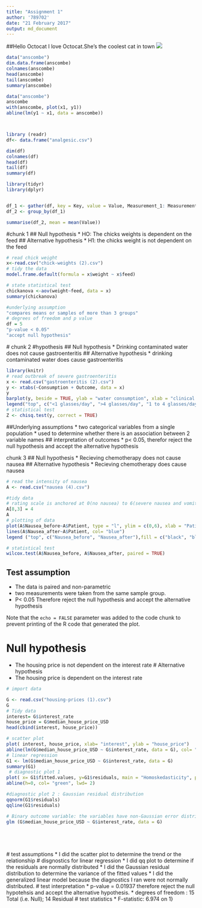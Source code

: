 ```yaml
---
title: "Assignment 1"
author: '789702'
date: "21 February 2017"
output: md_document
---
```

##Hello Octocat
I love Octocat.She's the coolest cat in town
![](https://dl.dropboxusercontent.com/u/11805474/painblogr/biostats/assignments/octocat.png)
```r
data("anscombe")
dim.data.frame(anscombe)
colnames(anscombe)
head(anscombe)
tail(anscombe)
summary(anscombe)

```
```r
data("anscombe")
anscombe
with(anscombe, plot(x1, y1))
abline(lm(y1 ~ x1, data = anscombe))




```


```r
library (readr)
df<- data.frame("analgesic.csv")
```
```r
dim(df)
colnames(df)
head(df)
tail(df)
summary(df)


```
```r
library(tidyr)
library(dplyr)


df_1 <- gather(df, key = Key, value = Value, Measurement_1: Measurement_3, -ID)
df_2 <- group_by(df_1)

summarise(df_2, mean = mean(Value))

```
#chunk 1
## Null hypothesis
 * HO: The chicks weights is dependent on the feed
## Alternative hypothesis 
* H1: the chicks weight is not dependent on the feed
```r
# read chick weight
x<-read.csv("chick-weights (2).csv")
# tidy the data
model.frame.default(formula = x$weight ~ x$feed)

# state statistical test
chickanova <-aov(weight~feed, data = x)
summary(chickanova)

#underlying assumption
"compares means or samples of more than 3 groups"
# degrees of freedom and p value
df = 5
"p-value < 0.05"
"accept null hypothesis"

```
 # chunk 2
 #hypothesis
 ## Null hypothesis
 * Drinking contaminated water does not cause gastroenteritis
 ## Alternative hypothesis
 * drinking contaminated water does cause gastroenteritis
 
```r
library(knitr)
# read outbreak of severe gastroenteritis
x <- read.csv("gastroenteritis (2).csv")
y <- xtabs(~Consumption + Outcome, data = x)
y
barplot(y, beside = TRUE, ylab = "water consumption", xlab = "clinical presentation",main = "Investigation of gastroenteritis outbreak", col = c("blue", "green", "yellow"))
legend("top", c("<1 glasses/day", ">4 glasses/day", "1 to 4 glasses/day"), fill = c("blue", "green", "yellow"))
# statistical test
Z <- chisq.test(y, correct = TRUE)

```
##Underlying assumptions
* two categorical variables from a single population
* used to determine whether there is an association between 2 variable names 
## interpretation of outcomes
* p< 0.05, therefor reject the null hypothesis and accept the alternative hypothesis

chunk 3
## Null hypothesis
* Recieving chemotherapy does not cause nausea
## Alternative hypothesis
* Recieving chemotherapy does cause nausea
```r
# read the intensity of nausea
A <- read.csv("nausea (4).csv")

#tidy data
# rating scale is anchored at 0(no nausea) to 6(severe nausea and vomiting) therefore change row 8 coloumn 3.
A[8,3] = 4
A
# plotting of data
plot(A$Nausea_before~A$Patient, type = "l", ylim = c(0,6), xlab = "Patients", ylab = "nausea score", main = "The intensity of nausea before and after receiving a 5ht3-receptor blocker")
lines(A$Nausea_after~A$Patient, col= "blue")
legend ("top", c("Nausea_before", "Nausea_after"),fill = c("black", "blue"))

# statistical test
wilcox.test(A$Nausea_before, A$Nausea_after, paired = TRUE)


```
## Test assumption
* The data is paired and non-parametric
* two measurements were taken from the same sample group. 
* P< 0.05 Therefore reject the null hypothesis and accept the alternative hypothesis


Note that the `echo = FALSE` parameter was added to the code chunk to prevent printing of the R code that generated the plot.

# Null hypothesis
* The housing price is not dependent on the interest rate
# Alternative hypothesis
* The housing price is dependent on the interest rate

```r
# import data

G <- read.csv("housing-prices (1).csv")
G
# Tidy data
interest= G$interest_rate
house_price = G$median_house_price_USD
head(cbind(interest, house_price))

# scatter plot
plot( interest, house_price, xlab= "interest", ylab = "house_price")
abline(lm(G$median_house_price_USD ~ G$interest_rate, data = G), col= "blue", lwd= 2)
# linear regression
G1 <- lm(G$median_house_price_USD ~ G$interest_rate, data = G)
summary(G1)
 # diagnostic plot 1
plot( x= G1$fitted.values, y=G1$residuals, main = "Homoskedasticity", pch = 19, col= "blue")
abline(h=0, col= "green", lwd= 2)

#diagnostic plot 2 : Gaussian residual distribution
qqnorm(G1$residuals)
qqline(G1$residuals)

# Binary outcome variable: the variables have non-Gaussian error distribution
glm (G$median_house_price_USD ~ G$interest_rate, data = G)






```
 # test assumptions
  * I did the scatter plot to determine the trend or the relationship
  # disgnostics for linear regression
  * I did qq plot to determine if the residuals are normally distributed 
  * I did the Gaussian residual distribution to determine the variance of the fitted values
  * I did the generalized linear model because the diagnostics I ran were not normally distributed.
  # test interpretation
  * p-value = 0.01937 therefore reject the null hypotehsis and accept the  alternative hypothesis.
  * degrees of freedom : 15 Total (i.e. Null);  14 Residual
  # test statistics
  * F-statistic: 6.974 on 1}

```


```

